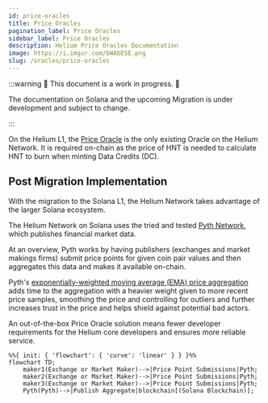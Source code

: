 ```yaml
---
id: price-oracles
title: Price Oracles
pagination_label: Price Oracles
sidebar_label: Price Oracles
description: Helium Price Oracles Documentation
image: https://i.imgur.com/bWAbESE.png
slug: /oracles/price-oracles
---
```



:::warning 🚧 This document is a work in progress. 🚧

The documentation on Solana and the upcoming Migration is under development and subject to change.

:::

On the Helium L1, the [Price Oracle](/blockchain/oracles) is the only existing Oracle on the Helium
Network. It is required on-chain as the price of HNT is needed to calculate HNT to burn when minting
Data Credits (DC).

## Post Migration Implementation

With the migration to the Solana L1, the Helium Network takes advantage of the larger Solana
ecosystem.

The Helium Network on Solana uses the tried and tested [Pyth Network](https://pyth.network/), which
publishes financial market data.

At an overview, Pyth works by having publishers (exchanges and market makings firms) submit price
points for given coin pair values and then aggregates this data and makes it available on-chain.

Pyth's
[exponentially-weighted moving average (EMA) price aggregation](https://docs.pyth.network/how-pyth-works/ema-price-aggregation)
adds time to the aggregation with a heavier weight given to more recent price samples, smoothing the
price and controlling for outliers and further increases trust in the price and helps shield against
potential bad actors.

An out-of-the-box Price Oracle solution means fewer developer requirements for the Helium core
developers and ensures more reliable service.

```mermaid
%%{ init: { 'flowchart': { 'curve': 'linear' } } }%%
flowchart TD;
    maker1(Exchange or Market Maker)-->|Price Point Submissions|Pyth;
    maker2(Exchange or Market Maker)-->|Price Point Submissions|Pyth;
    maker3(Exchange or Market Maker)-->|Price Point Submissions|Pyth;
    Pyth(Pyth)-->|Publish Aggregate|blockchain[(Solana Blockchain)];
```

